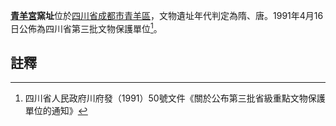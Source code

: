 {{msg:四川省文物保護單位
|名稱 = 青羊宮窯址
|編號 = 116
|圖片 = 
|級別 = S3
|分類 = 
|時代 = 隋、[[唐代|唐代]]
|地点 = [[四川省|四川省]][[成都市|成都市]][[青羊區|青羊區]]
|坐標 =
|登錄 = 1991年4月16日
}}
'''[[青羊宮|青羊宮]]窯址'''位於[[四川省|四川省]][[成都市|成都市]][[青羊區|青羊區]]，文物遺址年代判定為隋、唐。1991年4月16日公佈為四川省第三批文物保護單位<ref>四川省人民政府川府發（1991）50號文件《關於公布第三批省級重點文物保護單位的通知》</ref>。
==註釋==
{{reflist}}
{{成都市境內的四川省文物保護單位}}
{{文物保護單位小作品}}